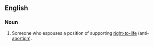 ==English==

===Noun===
{{en-noun}}

#Someone who espouses a position of supporting [[right-to-life]] (anti-[[abortion]]).